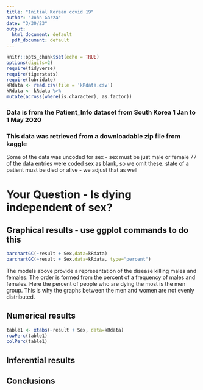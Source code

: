 ```yaml
---
title: "Initial Korean covid 19"
author: "John Garza"
date: "3/30/23"
output:
  html_document: default
  pdf_document: default
---
```


```r
knitr::opts_chunk$set(echo = TRUE)
options(digits=2)
require(tidyverse)
require(tigerstats)
require(lubridate)
kRdata <- read.csv(file = 'kRdata.csv')
kRdata <- kRdata %>%
mutate(across(where(is.character), as.factor))

```
### Data is from the Patient_Info dataset from South Korea 1 Jan to 1 May 2020
### This data was retrieved from a downloadable zip file from kaggle

Some of the data was uncoded for sex - sex must be just male or female
77 of the data entries were coded sex  as blank, so we omit these.
state of a patient must be died or alive - we adjust that as well   
  
# Your Question - Is dying independent of sex?






## Graphical results - use ggplot commands to do this  
```r
barchartGC(~result + Sex,data=kRdata)
barchartGC(~result + Sex,data=kRdata, type="percent")

```

The models above provide a representation of the disease killing males and females. The order is formed from the percent of a frequency of males and females. Here the percent of people who are dying the most is the men group. This is why the graphs between the men and women are not evenly distributed.
  





  
## Numerical results
```r
table1 <- xtabs(~result + Sex, data=kRdata)
rowPerc(table1)
colPerc(table1)
```


## Inferential results 




## Conclusions

